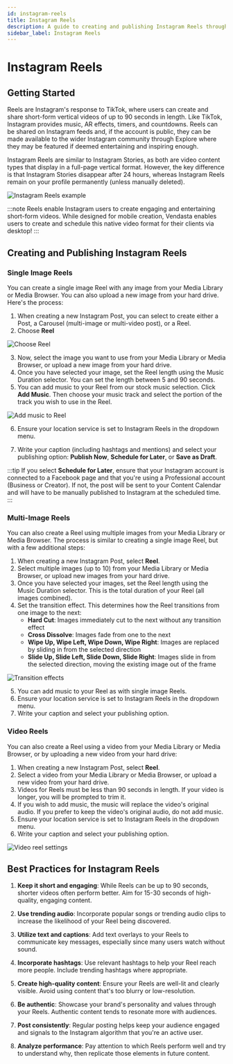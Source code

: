 ```yaml
---
id: instagram-reels
title: Instagram Reels
description: A guide to creating and publishing Instagram Reels through the Vendasta platform
sidebar_label: Instagram Reels
---
```


# Instagram Reels

## Getting Started

Reels are Instagram's response to TikTok, where users can create and share short-form vertical videos of up to 90 seconds in length. Like TikTok, Instagram provides music, AR effects, timers, and countdowns. Reels can be shared on Instagram feeds and, if the account is public, they can be made available to the wider Instagram community through Explore where they may be featured if deemed entertaining and inspiring enough.

Instagram Reels are similar to Instagram Stories, as both are video content types that display in a full-page vertical format. However, the key difference is that Instagram Stories disappear after 24 hours, whereas Instagram Reels remain on your profile permanently (unless manually deleted).

![Instagram Reels example](./img/instagram-reels-1.jpg)

:::note
Reels enable Instagram users to create engaging and entertaining short-form videos. While designed for mobile creation, Vendasta enables users to create and schedule this native video format for their clients via desktop!
:::

## Creating and Publishing Instagram Reels

### Single Image Reels

You can create a single image Reel with any image from your Media Library or Media Browser. You can also upload a new image from your hard drive. Here's the process:

1. When creating a new Instagram Post, you can select to create either a Post, a Carousel (multi-image or multi-video post), or a Reel.
2. Choose **Reel**

![Choose Reel](./img/instagram-reels-2.jpg)

3. Now, select the image you want to use from your Media Library or Media Browser, or upload a new image from your hard drive.
4. Once you have selected your image, set the Reel length using the Music Duration selector. You can set the length between 5 and 90 seconds.
5. You can add music to your Reel from our stock music selection. Click **Add Music**. Then choose your music track and select the portion of the track you wish to use in the Reel.

![Add music to Reel](./img/instagram-reels-3.jpg)

6. Ensure your location service is set to Instagram Reels in the dropdown menu.

7. Write your caption (including hashtags and mentions) and select your publishing option: **Publish Now**, **Schedule for Later**, or **Save as Draft**.

:::tip
If you select **Schedule for Later**, ensure that your Instagram account is connected to a Facebook page and that you're using a Professional account (Business or Creator). If not, the post will be sent to your Content Calendar and will have to be manually published to Instagram at the scheduled time.
:::

### Multi-Image Reels

You can also create a Reel using multiple images from your Media Library or Media Browser. The process is similar to creating a single image Reel, but with a few additional steps:

1. When creating a new Instagram Post, select **Reel**.
2. Select multiple images (up to 10) from your Media Library or Media Browser, or upload new images from your hard drive.
3. Once you have selected your images, set the Reel length using the Music Duration selector. This is the total duration of your Reel (all images combined).
4. Set the transition effect. This determines how the Reel transitions from one image to the next:
   - **Hard Cut**: Images immediately cut to the next without any transition effect
   - **Cross Dissolve**: Images fade from one to the next
   - **Wipe Up, Wipe Left, Wipe Down, Wipe Right**: Images are replaced by sliding in from the selected direction
   - **Slide Up, Slide Left, Slide Down, Slide Right**: Images slide in from the selected direction, moving the existing image out of the frame

![Transition effects](./img/instagram-reels-4.jpg)

5. You can add music to your Reel as with single image Reels.
6. Ensure your location service is set to Instagram Reels in the dropdown menu.
7. Write your caption and select your publishing option.

### Video Reels

You can also create a Reel using a video from your Media Library or Media Browser, or by uploading a new video from your hard drive:

1. When creating a new Instagram Post, select **Reel**.
2. Select a video from your Media Library or Media Browser, or upload a new video from your hard drive.
3. Videos for Reels must be less than 90 seconds in length. If your video is longer, you will be prompted to trim it.
4. If you wish to add music, the music will replace the video's original audio. If you prefer to keep the video's original audio, do not add music.
5. Ensure your location service is set to Instagram Reels in the dropdown menu.
6. Write your caption and select your publishing option.

![Video reel settings](./img/instagram-reels-5.jpg)

## Best Practices for Instagram Reels

1. **Keep it short and engaging**: While Reels can be up to 90 seconds, shorter videos often perform better. Aim for 15-30 seconds of high-quality, engaging content.

2. **Use trending audio**: Incorporate popular songs or trending audio clips to increase the likelihood of your Reel being discovered.

3. **Utilize text and captions**: Add text overlays to your Reels to communicate key messages, especially since many users watch without sound.

4. **Incorporate hashtags**: Use relevant hashtags to help your Reel reach more people. Include trending hashtags where appropriate.

5. **Create high-quality content**: Ensure your Reels are well-lit and clearly visible. Avoid using content that's too blurry or low-resolution.

6. **Be authentic**: Showcase your brand's personality and values through your Reels. Authentic content tends to resonate more with audiences.

7. **Post consistently**: Regular posting helps keep your audience engaged and signals to the Instagram algorithm that you're an active user.

8. **Analyze performance**: Pay attention to which Reels perform well and try to understand why, then replicate those elements in future content.